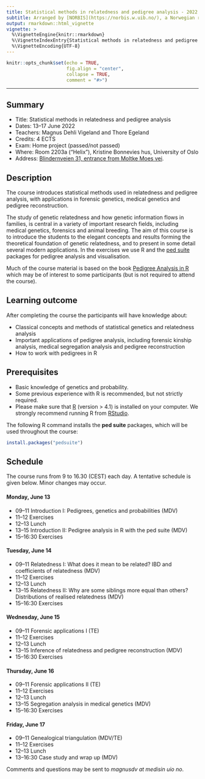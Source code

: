 ```yaml
---
title: Statistical methods in relatedness and pedigree analysis - 2022
subtitle: Arranged by [NORBIS](https://norbis.w.uib.no/), a Norwegian research school in bioinformatics, biostatistics and systems biology.
output: rmarkdown::html_vignette
vignette: >
  %\VignetteEngine{knitr::rmarkdown}
  %\VignetteIndexEntry{Statistical methods in relatedness and pedigree analysis - 2022}
  %\VignetteEncoding{UTF-8}
---
```


```r
knitr::opts_chunk$set(echo = TRUE, 
                      fig.align = "center",
                      collapse = TRUE,
                      comment = "#>")
```

----

## Summary

* Title: Statistical methods in relatedness and pedigree analysis
* Dates: 13--17 June 2022
* Teachers: Magnus Dehli Vigeland and Thore Egeland
* Credits: 4 ECTS
* Exam: Home project (passed/not passed)
* Where: Room 2203a ("Helix"), Kristine Bonnevies hus, University of Oslo
* Address: [Blindernveien 31, entrance from Moltke Moes vei](https://www.uio.no/english/about/getting-around/areas/blindern/bl18/).

## Description
The course introduces statistical methods used in relatedness and pedigree analysis, with applications in forensic genetics, medical genetics and pedigree reconstruction.

The study of genetic relatedness and how genetic information flows in families, is central in a variety of important research fields, including medical genetics, forensics and animal breeding. The aim of this course is to introduce the students to the elegant concepts and results forming the theoretical foundation of genetic relatedness, and to present in some detail several modern applications. In the exercises we use R and the [ped suite](https://magnusdv.github.io/pedsuite/index.html) packages for pedigree analysis and visualisation.

Much of the course material is based on the book [Pedigree Analysis in R](https://www.elsevier.com/books/pedigree-analysis-in-r/vigeland/978-0-12-824430-2) which may be of interest to some participants (but is not required to attend the course).

## Learning outcome
After completing the course the participants will have knowledge about:

* Classical concepts and methods of statistical genetics and relatedness analysis
* Important applications of pedigree analysis, including forensic kinship analysis, medical segregation analysis and pedigree reconstruction
* How to work with pedigrees in R

## Prerequisites
 
 * Basic knowledge of genetics and probability. 
 * Some previous experience with R is recommended, but not strictly required.
 * Please make sure that [R](www.r-project.org) (version > 4.1) is installed on your computer. We strongly recommend running R from [RStudio](https://www.rstudio.com/products/rstudio/download/).

The following R command installs the **ped suite** packages, which will be used throughout the course:

```r
install.packages("pedsuite")
```

## Schedule
The course runs from 9 to 16.30 (CEST) each day. A tentative schedule is given below. Minor changes may occur.

#### Monday, June 13

* 09--11 Introduction I: Pedigrees, genetics and probabilities (MDV)
* 11--12 Exercises
* 12--13 Lunch
* 13--15 Introduction II: Pedigree analysis in R with the ped suite (MDV)
* 15--16:30 Exercises

#### Tuesday, June 14

* 09--11 Relatedness I: What does it mean to be related? IBD and coefficients of relatedness (MDV)
* 11--12 Exercises
* 12--13 Lunch
* 13--15 Relatedness II: Why are some siblings more equal than others? Distributions of realised relatedness (MDV)
* 15--16:30 Exercises

#### Wednesday, June 15

* 09--11 Forensic applications I (TE)
* 11--12 Exercises
* 12--13 Lunch
* 13--15 Inference of relatedness and pedigree reconstruction (MDV)
* 15--16:30 Exercises

#### Thursday, June 16

* 09--11 Forensic applications II (TE)
* 11--12 Exercises
* 12--13 Lunch
* 13--15 Segregation analysis in medical genetics (MDV)
* 15--16:30 Exercises

#### Friday, June 17

* 09--11 Genealogical triangulation (MDV/TE)
* 11--12 Exercises
* 12--13 Lunch
* 13--16:30 Case study and wrap up (MDV)

Comments and questions may be sent to *magnusdv at medisin uio no*.
